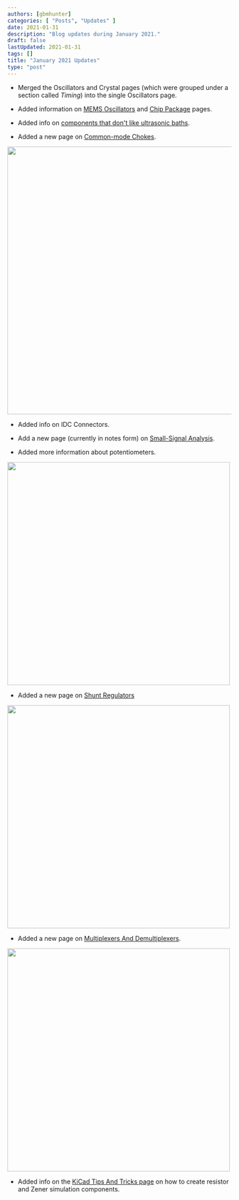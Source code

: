 ```yaml
---
authors: [gbmhunter]
categories: [ "Posts", "Updates" ]
date: 2021-01-31
description: "Blog updates during January 2021."
draft: false
lastUpdated: 2021-01-31
tags: []
title: "January 2021 Updates"
type: "post"
---
```



* Merged the Oscillators and Crystal pages (which were grouped under a section called _Timing_) into the single Oscillators page.

* Added information on [MEMS Oscillators](/electronics/components/oscillators/#mems-oscillators) and [Chip Package](/pcb-design/component-packages/chip-eia-component-packages) pages.

* Added info on [components that don't like ultrasonic baths](/electronics/tools/#ultrasonic-cleaners).

* Added a new page on [Common-mode Chokes](/electronics/components/common-mode-chokes).


<Image src={common_mode_choke_screenshot} width="600px"></Image>

* Added info on IDC Connectors.

* Add a new page (currently in notes form) on [Small-Signal Analysis](/electronics/circuit-design/small-signal-analysis).

* Added more information about potentiometers.


<Image src={potentiometers_screenshot} width="500px"></Image>

* Added a new page on [Shunt Regulators](/electronics/components/power-regulators/shunt-regulators)


<Image src={shunt_regulators_screenshot} width="500px"></Image>

* Added a new page on [Multiplexers And Demultiplexers](/electronics/components/multiplexers-and-demultiplexers).


<Image src={multiplexers_screenshot} width="500px"></Image>

* Added info on the [KiCad Tips And Tricks page](/electronics/general/kicad/kicad-tips-and-tricks) on how to create resistor and Zener simulation components.
